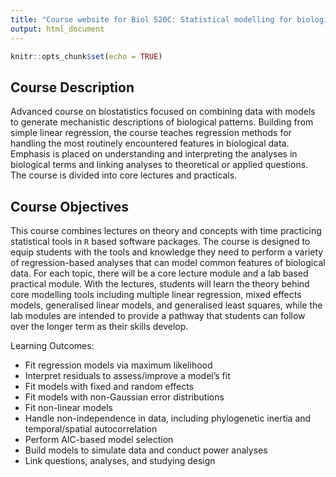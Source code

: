 ```yaml
---
title: "Course website for Biol 520C: Statistical modelling for biological data"
output: html_document
---
```


```r
knitr::opts_chunk$set(echo = TRUE)
```

## Course Description

Advanced course on biostatistics focused on combining data with models to generate mechanistic descriptions of biological patterns. Building from simple linear regression, the course teaches regression methods for handling the most routinely encountered features in biological data. Emphasis is placed on understanding and interpreting the analyses in biological terms and linking analyses to theoretical or applied questions. The course is divided into core lectures and practicals.

## Course Objectives

This course combines lectures on theory and concepts with time practicing statistical tools in `R` based software packages. The course is designed to equip students with the tools and knowledge they need to perform a variety of regression-based analyses that can model common features of biological data. For each topic, there will be a core lecture module and a lab based practical module. With the lectures, students will learn the theory behind core modelling tools including multiple linear regression, mixed effects models, generalised linear models, and generalised least squares, while the lab modules are intended to provide a pathway that students can follow over the longer term as their skills develop. 


Learning Outcomes:

* Fit regression models via maximum likelihood
*	Interpret residuals to assess/improve a model’s fit
*	Fit models with fixed and random effects
*	Fit models with non-Gaussian error distributions
*	Fit non-linear models
*	Handle non-independence in data, including phylogenetic inertia and temporal/spatial autocorrelation
*	Perform AIC-based model selection
*	Build models to simulate data and conduct power analyses
*	Link questions, analyses, and studying design


